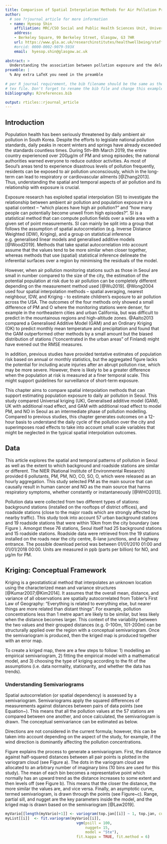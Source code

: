 ```yaml
---
title: Comparison of Spatial Interpolation Methods for Air Pollution Prediction`:` gstat and mgcv
author:
  # see ?rjournal_article for more information
  - name: Hyesop Shin
    affiliation: MRC/CSO Social and Public Health Sciences Unit, University of Glasgow
    address:
    - Berkeley Square, 99 Berkeley Street, Glasgow, G3 7HR
    url: https://www.gla.ac.uk/researchinstitutes/healthwellbeing/staff/hyesopshin/
    #orcid: 0000-0002-9079-593X
    email:  hyesop.shin@glasgow.ac.uk
  
abstract: >
  Understanding the association between pollution exposure and the deleterious effect on population health is a vital precursor for modelling. However, there has been less comparisons of spatial interpolations for pollution predictions due to different assumptions and mathematical processes. In addition, SI has been provided in a coarse temporal scale which is difficult to understand the dynamics of exposure by mobility patterns and seasonal effects. This paper aims to compare spatial interpolation methods to predict air pollution at a finer temporal scale. 57 pollution stations around Seoul, S.Korea were collected for the comparison between Universal Kriging and Generalised Additive Model, with additional weights on road layers as an effect of roadside pollution fields. Neither of the interpolation methods was noticeably superior to the other, but the sparse station data meant that only very smoothed large-scale fields could be recovered, which did not accurately represent the extremes observed at individual stations..
preamble: |
  % Any extra LaTeX you need in the preamble
  
# per R journal requirement, the bib filename should be the same as the output 
# tex file. Don't forget to rename the bib file and change this example value.
bibliography: RJreferences.bib

output: rticles::rjournal_article
---
```


## Introduction

Population health has been seriously threatened by daily ambient air pollution in South Korea. Despite the efforts to legislate national pollution standards, daily peaks in recent winters and springs have already exceeded the standards countless times.
During 5th-8th March 2019, the entire country experienced over 200µg/m\textsuperscript{3} of PM\textsubscript{10} and smog episodes; the national authorities warned everyone to reduce outdoor activities.
As most of Seoul’s areas tend to experience disastrous levels of pollution frequently, residents can be exposed to air pollution unconsciously, which in the long-term can lead to respiratory or cardiovascular ailments [@Zhang2013]. Thus, understanding the spatial and temporal aspects of air pollution and its relationship with exposure is crucial.


Exposure research has exploited spatial interpolation (SI) to investigate the relationship between ambient air pollution and population exposure in a spatial context – "which places have high air pollution?" and "how many people can potentially become unwell from high episodes?". SI is a statistical method that can compute pollution fields over a wide area with a given set of point measurements. SI can mainly be split into a group that follows the assumption of spatial autocorrelation (e.g. Inverse Distance Weighted (IDW), Kriging), and a group on statistical inference e.g. generalised linear models and generalised additive models [@Wood2019]. Methods that take spatial autocorrelation into account assume that the values tend to be more similar when closer together, whereas methods that use (spatial) statistical inference delineate the inferential surfaces over a region by minimising the residuals of the model.


However, when air pollution monitoring stations such as those in Seoul are small in number compared to the size of the city, the estimation of the potential population at risk due to air pollution can be completely different depending on the measurement method used [@Wu2019]. 
@Wong2004 used four spatial interpolation methods – spatial averaging, nearest neighbour, IDW, and Kriging - to estimate children’s exposure to air pollution across the USA. The outcomes of the four methods only showed a small difference of PM\textsubscript{10} and O\textsubscript{3} where the monitoring stations were denser, for example in the northeastern cities and urban California, but was difficult to predict in the mountainous regions and high-altitude zones.
@Aalto2013 compared a Generalised Additive Model (GAM) and an Ordinary Kriging (OK) to predict monthly mean temperature and precipitation and found that the GAM outperformed other methods by a small amount but the biased distribution of stations ("concentrated in the urban areas" of Finland) might have evened out the RMSE measures.


In addition, previous studies have provided tentative estimates of population risk based on annual or monthly statistics, but the aggregated figure lacks the potential for including acute injuries after an abrupt pollution rise, which may be more severe. However, there is likely to be a greater difference when the population at risk is measured at a finer temporal scale. This might support guidelines for surveillance of short-term exposure.


This chapter aims to compare spatial interpolation methods that can support estimating population exposure to daily air pollution in Seoul. This study compared Universal kriging (UK), Generalised additive model (GAM), UK with additional road effect, and GAM with additional road effect to model PM\textsubscript{10}, and NO\textsubscript{2} in Seoul as an intermediate phase of pollution modelling. Compared to previous studies, this chapter generates outcomes on a 12-hour basis to understand the daily cycle of the pollution over the city and superimposes road effects to take into account small scale variables that might be neglected in the typical spatial interpolation outcomes.

<!--
This study aims to compare spatial interpolation methods that can support the estimation of population exposure to daily air pollution. This study compared Universal Kriging (UK) and Generalised additive model (GAM) on a 12-hour basis to understand the daily cycle of the pollution. 
Some of the R packages that support spatial interpolations are gstat for Kriging and mgcv for GAM. gstat runs on a three step process whereby 1) the empirical data are plotted as a variogram cloud, 2) the variogram cloud is fitted with one of the conceptual semivariograms, and 3) the semivariogram is estimates the values across the spatial extent. autofitVariogram can reduce the optimisation of steps 1 and 2, however, it might not detect the small-scale variability that is seen in air pollutants. As with Kriging, mgcv also requires a few steps to complete an interpolated outcome of GAM. The initial step is to choose a smoothing function, followed by a select of a number of knots to determine the ‘wiggliness’ of the spline, and the validation of the model’s robustness.
-->

## Data
This article explores the spatial and temporal patterns of pollution in Seoul as well as the extent to which background and roadside stations are similar or different. The NIER (National Institute of Environmental Research) provided 6 pollutants, PM\textsubscript{10}, PM\textsubscript{2.5}, NO\textsubscript{2}, CO, SO\textsubscript{2}, O\textsubscript{3}, which were released as an hourly aggregation. This study selected PM\textsubscript{10} as the main source that can causally result in human cancer and NO\textsubscript{2} as the main source that harms respiratory symptoms, whether constantly or instantaneously [@WHO2013].


Pollution data were collected from two different types of stations: background stations (installed on the rooftops of district offices), and roadside stations (close to the major roads which are strongly affected by nearby traffic). This study took into account 57 urban background stations and 19 roadside stations that were within 10km from the city boundary (see Figure \ref{fig:pollution_stations}). 
Amongst these 76 stations, Seoul itself had 25 background stations and 15 roadside stations. Roadside data were retrieved from the 19 stations installed on the roads near the city centre, 8-lane junctions, and a highway entrance. The possible download period was between 01/01/2010 01:00 and 01/01/2018 00:00. Units are measured in ppb (parts per billion) for NO\textsubscript{2}, and µg/m\textsuperscript{3} for PM\textsubscript{10}.


\begin{figure}[htbp] 
\begin{center} 
	\includegraphics[width=.7\textwidth]{Figures/pollution_stations.png}
\end{center}
 \caption{57 Background pollution stations that are considered for spatial interpolation (boundary area: Seoul)} 
 \label{fig:pollution_stations} 
\end{figure}




## Kriging: Conceptual Framework
Kriging is a geostatistical method that interpolates an unknown location using the characterized mean and variance structures [@Kumar2007;@Kim2014]. 
It assumes that the overall mean, distance, and variance of all observations are spatially autocorrelated from Tobler’s First Law of Geography: “Everything is related to everything else, but nearer things are more related than distant things”. For example, pollution concentrations less than 1 metre apart are likely to be similar, but less likely when the distance becomes larger. This context of the variability between the two values and their grouped distances (e.g. 0-100m, 101-200m) can be structurally applied over the region with a conceptual semivariogram. Once the semivariogram is produced, then the kriged map is produced together with an error map.


To create a kriged map, there are a few steps to follow: 1) modelling an empirical semivariogram, 2) fitting the empirical model with a mathematical model, and 3) choosing the type of kriging according to the fit of the assumptions (i.e. data normality, stationarity, and whether the data has trends).


### Understanding Semivariograms
Spatial autocorrelation (or spatial dependency) is assessed by a semivariogram. Semivariograms apply the squared differences of measurements against distances between pairs of data points (see Equation~\ref{eq:semivariogram}). This means that all the pollution values at the 57 stations are compared between one another, and once calculated, the semivariogram is drawn. The conceptual semivariance can be estimated as below.


\begin{equation}
\label{eq:semivariogram}
\gamma(h)= \frac{1}{2N}(h) \sum_{i=1}^{N(h)}{Z(s_i) - Z(s\textsubscript{i} + h)\textsuperscript{2}}
\end{equation}


\begin{itemize}
 \setlength\itemsep{0em}
    \item N(h)= number of pairs of observation points with distance \texttt{h}
    \item Z = field that holds a height or magnitude value for each point (z-values)
    \item Z(s\textsubscript{i})and Z(Si+h) = sample data pairs at a distance \texttt{h} \citep{Luo2008}
\end{itemize}


Directions are not considered in the current formula; however, this can be taken into account depending on the aspect of the study, for example, if the wind direction is dominantly affecting the pollution concentrations.


\begin{figure}[hbt!]
\begin{center} 
  \includegraphics[width=.5\textwidth]{Figures/semivariogram.png}
\end{center} 
\caption[Conceptual process of kriging measurements]{Conceptual process of kriging measurements $($captured from Datacamp.com lectures$)$} 
\label{fig:semivariogram} 
\end{figure}


Figure \ref{fig:semivariogram} explains the process to generate a semivariogram. First, the distance against half-squared distances between all pair points is plotted in the variogram cloud (see Figure \ref{fig:semivariogram}a). 
The dots in the variogram cloud are allocated to an arbitrary number of imaginary bins (10 bins are used for this study). The mean of each bin becomes a representative point which normally has an upward trend as the distance increases to some extent and then levels off (see Figure \ref{fig:semivariogram}b).
This means that the closer the distance, the more similar the values are, and vice versa. Finally, an asymptotic curve, termed semivariogram, is drawn through the points (see Figure~\ref{fig:semivariogram}c).
Range\footnote{The distance at which a spatial correlation exists.}, partial sill\footnote{The upper limit of the semivariogram is the sill. A Sill minus a nugget is termed a partial-sill}, and nugget\footnote{Represents short scale randomness or noise in the regionalised variable [@Camana2020]} are the key parameters inside the model, and the kriged map is drawn based on the semivariogram [@Law2019].

```r
myVario[[length(myVario)+1]] <- variogram(top.jan[[i]] ~ 1, top.jan, cutoff = 30000, width = 3000)
myList[[i]]  <- fit.variogram(myVario[[i]], 
                                vgm(psill = 100,
                                    nugget= 15,
                                    model = "Ste"),
                                fit.kappa = TRUE, fit.method = 6)
```
